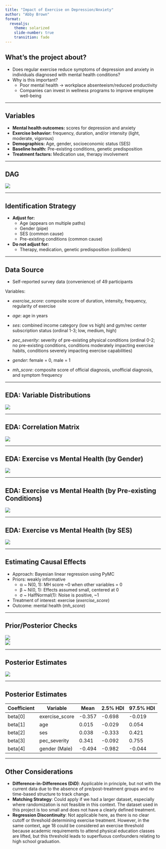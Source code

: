 ```yaml
---
title: "Impact of Exercise on Depression/Anxiety"
author: "Abby Brown"
format:
  revealjs:
    theme: solarized
    slide-number: true
    transition: fade
---
```


## What’s the project about?
- Does regular exercise reduce symptoms of depression and anxiety in individuals diagnosed with mental health conditions?
- Why is this important?
    - Poor mental health -> workplace absenteeism/reduced productivity
    - Companies can invest in wellness programs to improve employee well-being

---

## Variables

- **Mental health outcomes:** scores for depression and anxiety
- **Exercise behavior:** frequency, duration, and/or intensity (light, moderate, vigorous)
- **Demographics:** Age, gender, socioeconomic status (SES)
- **Baseline health:** Pre-existing conditions, genetic predisposition
- **Treatment factors:** Medication use, therapy involvement

---

## DAG

![](figures/MHdag.png)

---

## Identification Strategy

- **Adjust for:**  
  - Age (appears on multiple paths)  
  - Gender (pipe)  
  - SES (common cause)  
  - Pre-existing conditions (common cause)  
- **Do not adjust for:**  
  - Therapy, medication, genetic predisposition (colliders)

---

## Data Source

- Self-reported survey data (convenience) of 49 participants

Variables:

- *exercise_score*: composite score of duration, intensity, frequency, regularity of exercise

- *age*: age in years

- *ses*: combined income category (low vs high) and gym/rec center subscription status (ordinal 1-3; low, medium, high)

- *pec_severity*: severity of pre-existing physical conditions (ordinal 0-2; no pre-existing conditions, conditions moderately impacting exercise habits, conditions severely impacting exercise capabilities)

- *gender*: female = 0, male = 1

- *mh_score*: composite score of official diagnosis, unofficial diagnosis, and symptom frequency

---

## EDA: Variable Distributions

![](figures/combined_distributions.png)

---

## EDA: Correlation Matrix

![](figures/correlation_matrix.png)

---

## EDA: Exercise vs Mental Health (by Gender)

![](figures/by_gender_scatter.png)

---

## EDA: Exercise vs Mental Health (by Pre-existing Conditions)

![](figures/by_pec_scatter.png)

---

## EDA: Exercise vs Mental Health (by SES)

![](figures/by_ses_scatter.png)

---

## Estimating Causal Effects

- Approach: Bayesian linear regression using PyMC
- Priors: weakly informative
    - α ~ N(0, 1): MH score ~0 when other variables = 0  
    - β ~ N(0, 1): Effects assumed small, centered at 0  
    - σ ~ HalfNormal(1): Noise is positive, ~1
- Treatment of interest: exercise (*exercise_score*)
- Outcome: mental health (*mh_score*)

---

## Prior/Posterior Checks

![](figures/prior_predictive.png)  
![](figures/posterior_predictive.png)

---

## Posterior Estimates

![](figures/forest_plot.png)

---

## Posterior Estimates

| Coefficient | Variable         | Mean   | 2.5% HDI | 97.5% HDI |
|-------------|------------------|--------|----------|-----------|
| beta[0]     | exercise_score   | -0.357 | -0.698   | -0.019    |
| beta[1]     | age              | 0.015  | -0.029   | 0.054     |
| beta[2]     | ses              | 0.038  | -0.333   | 0.421     |
| beta[3]     | pec_severity     | 0.341  | -0.092   | 0.755     |
| beta[4]     | gender (Male)    | -0.494 | -0.982   | -0.044    |

---

## Other Considerations

- **Difference-in-Differences (DiD)**: Applicable in principle, but not with the current data due to the absence of pre/post-treatment groups and no time-based structure to track change. 
- **Matching Strategy**: Could apply if we had a larger dataset, especially where randomization is not feasible in this context. The dataset used in this project is too small and does not have a clearly defined treatment.
- **Regression Discontinuity**: Not applicable here, as there is no clear cutoff or threshold determining exercise treatment. However, in the same context, age 18 could be considered an exercise threshold because academic requirements to attend physical education classes are lifted, but this threshold leads to superfluous confounders relating to high school graduation.

